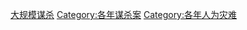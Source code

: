 {{portal|死亡}}

{{Cat main|屠殺}}

[[Category:大规模谋杀|]]
[[Category:各年谋杀案|Category:各年谋杀案]]
[[Category:各年人为灾难|Category:各年人为灾难]]
